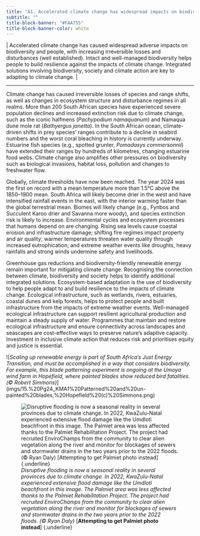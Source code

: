 ```yaml
---
title: "A1. Accelerated climate change has widespread impacts on biodiversity and people"
subtitle: ""
title-block-banner: "#FAA755"
title-block-banner-color: white
---
```


\| Accelerated climate change has caused widespread adverse impacts on biodiversity and people, with increasing irreversible losses and disturbances (well established). Intact and well-managed biodiversity helps people to build resilience against the impacts of climate change. Integrated solutions involving biodiversity, society and climate action are key to adapting to climate change*.* \|

------------------------------------------------------------------------

Climate change has caused irreversible losses of species and range shifts, as well as changes in ecosystem structure and disturbance regimes in all realms. More than 200 South African species have experienced severe population declines and increased extinction risk due to climate change, such as the iconic halfmens (*Pachypodium namaquanum*) and Namaqua dune mole rat (*Bathyergus janetta*). In the South African ocean, climate-driven shifts in prey species’ ranges contribute to a decline in seabird numbers and the worst coral bleaching in history is currently underway. Estuarine fish species (e.g., spotted grunter, *Pomadasys commersonnii*) have extended their ranges by hundreds of kilometres, changing estuarine food webs. Climate change also amplifies other pressures on biodiversity such as biological invasions, habitat loss, pollution and changes to freshwater flow.

Globally, climate thresholds have now been reached. The year 2024 was the first on record with a mean temperature more than 1.5°C above the 1850–1900 mean. South Africa will likely become drier in the west and have intensified rainfall events in the east, with the interior warming faster than the global terrestrial mean. Biomes will likely change (e.g., Fynbos and Succulent Karoo drier and Savanna more woody), and species extinction risk is likely to increase. Environmental cycles and ecosystem processes that humans depend on are changing. Rising sea levels cause coastal erosion and infrastructure damage; shifting fire regimes impact property and air quality; warmer temperatures threaten water quality through increased eutrophication; and extreme weather events like droughts, heavy rainfalls and strong winds undermine safety and livelihoods.

Greenhouse gas reductions and biodiversity-friendly renewable energy remain important for mitigating climate change. Recognising the connection between climate, biodiversity and society helps to identify additional integrated solutions. Ecosystem-based adaptation is the use of biodiversity to help people adapt to and build resilience to the impacts of climate change. Ecological infrastructure, such as wetlands, rivers, estuaries, coastal dunes and kelp forests, helps to protect people and built infrastructure from the impacts of extreme weather events. Well-managed ecological infrastructure can support resilient agricultural production and maintain a steady supply of water. Programmes that maintain and restore ecological infrastructure and ensure connectivity across landscapes and seascapes are cost-effective ways to preserve nature’s adaptive capacity. Investment in inclusive climate action that reduces risk and prioritises equity and justice is essential.

\![*Scaling up renewable energy is part of South Africa’s Just Energy Transition, and must be accomplished in a way that considers biodiversity. For example, this blade patterning experiment is ongoing at the Umoya wind farm in Hopefield, where painted blades show reduced bird fatalities. (© Robert Simmons)*\] (imgs/15.%20Pg24_KMA1%20Patterned%20and%20un-painted%20blades,%20Hopefield%20(c)%20Simmons.png)

![*Disruptive flooding is now a seasonal reality in several provinces due to climate change. In 2022, KwaZulu-Natal experienced extensive flood damage like the Umdloti beachfront in this image. The Palmiet area was less affected thanks to the Palmiet Rehabilitation Project. The project had recruited EnviroChamps from the community to clear alien vegetation along the river and monitor for blockages of sewers and stormwater drains in the two years prior to the 2022 floods. (© Ryan Daly)* \[**Attempting to get Palmiet photo instead**\] {.underline}](imgs/16.%20Pg24_KMA1_KZN_Flood_4_IMG_8757_(c)%20Ryan%20Daly.png)
